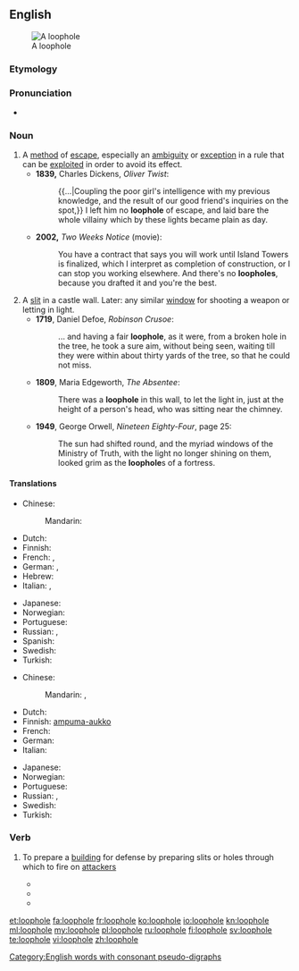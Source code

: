 {{wikipedia}}
==English==
[[File:Caen chato meurtrière.jpg|thumb|A loophole]]

===Etymology===

{{compound|loop|hole}}

===Pronunciation===
* {{IPA|/ˈluːphəʊl/}}

===Noun===
{{en-noun}}

# A [[method]] of [[escape]], especially an [[ambiguity]] or [[exception]] in a rule that can be [[exploit]]ed in order to avoid its effect.
#* '''1839,''' Charles Dickens, ''Oliver Twist'':
#*: {{...|Coupling the poor girl's intelligence with my previous knowledge, and the result of our good friend's inquiries on the spot,}} I left him no '''loophole''' of escape, and laid bare the whole villainy which by these lights became plain as day.
#* '''2002,''' ''Two Weeks Notice'' (movie):
#*: You have a contract that says you will work until Island Towers is finalized, which I interpret as completion of construction, or I can stop you working elsewhere. And there's no '''loopholes''', because you drafted it and you're the best.
# A [[slit]] in a castle wall. Later: any similar [[window]] for shooting a weapon or letting in light.
#* '''1719''', Daniel Defoe, ''Robinson Crusoe'':
#*: ... and having a fair '''loophole''', as it were, from a broken hole in the tree, he took a sure aim, without being seen, waiting till they were within about thirty yards of the tree, so that he could not miss.
#* '''1809''', Maria Edgeworth, ''The Absentee'':
#*: There was a '''loophole''' in this wall, to let the light in, just at the height of a person's head, who was sitting near the chimney.
#* '''1949''', George Orwell, ''Nineteen Eighty-Four'', page 25:
#*: The sun had shifted round, and the myriad windows of the Ministry of Truth, with the light no longer shining on them, looked grim as the '''loophole'''s of a fortress.

====Translations====
{{trans-top|method of escape}}
* Chinese:
*: Mandarin: {{t|cmn|漏洞|tr=lòudòng|sc=Hani}}
* Dutch: {{t+|nl|achterdeur}}
* Finnish: {{t-|fi|porsaanreikä}}
* French: {{t+|fr|échappatoire|f}}, {{t+|fr|brèche|f}}
* German: {{t+|de|Ausflucht|f}}, {{t-|de|Hintertürchen|n}}
* Hebrew: {{t-|he|פרצה|tr=pirtsa}}
* Italian: {{t-|it|scappatoia|f}}, {{t+|it|cavillo|m}}
{{trans-mid}}
* Japanese: {{t-|ja|抜け道|tr=ぬけみち, nukemichi|sc=Jpan}}
* Norwegian: {{t-|no|smutthull|n}}
* Portuguese: {{t+|pt|brecha}}
* Russian: {{t+|ru|лазейка|f|tr=lazéjka}}, {{t+|ru|увёртка|f|tr=uvjórtka}}
* Spanish: {{t-|es|escapatoria|f}}
* Swedish: {{t+|sv|kryphål|n}}
* Turkish: {{t+|tr|kaçamak}}
{{trans-bottom}}

{{trans-top|slit in a castle wall}}
* Chinese:
*: Mandarin: {{t|cmn|槍眼|sc=Hani}}, {{t|cmn|枪眼|tr=qiāngyǎn|sc=Hani}}
* Dutch: {{t-|nl|schietgat|n}}
* Finnish: [[ampuma-aukko]]
* French: {{t+|fr|meurtrière|f}}
* German: {{t+|de|Schießscharte|f}}
* Italian: {{t+|it|feritoia|f}}
{{trans-mid}}
* Japanese: {{t-|ja|銃眼|tr=じゅうがん, jūgan|sc=Jpan}}
* Norwegian: {{t-|no|skyteskår|n}}
* Portuguese: {{t+|pt|seteira|f}}
* Russian: {{t+|ru|амбразура|f|tr=ambrazúra}}, {{t+|ru|бойница|f|tr=bojníca}}
* Swedish: {{t-|sv|skottglugg|c}}
* Turkish: {{t+|tr|mazgal}}
{{trans-bottom}}

===Verb===
{{en-verb|loophol|ed}}

# {{military}} To prepare a [[building]] for defense by preparing slits or holes through which to fire on [[attacker]]s
#* {{quote-book|year=1896|author=Arthur Conan Doyle|title=The Exploits Of Brigadier Gerard|chapter=|edition=|url=http://www.gutenberg.org/etext/11247
|passage=The lower windows were barricaded, and the whole building '''loopholed''' for musketry fire. }}
#* {{quote-book|year=1907|author=A. E. W. Mason|title=The Broken Road|chapter=|edition=|url=http://www.gutenberg.org/etext/10755
|passage=The doors were barricaded, the shutters closed upon the windows and '''loopholed''', and provisions were brought in from the outhouses. }}
#* {{quote-book|year=1915|author=W. H. L. Watson|title=Adventures of a Despatch Rider|chapter=|edition=|url=http://www.gutenberg.org/etext/16868
|passage=The Germans were '''loopholing''' it for defence. }}

[[Category:English words with consonant pseudo-digraphs]]

[[et:loophole]]
[[fa:loophole]]
[[fr:loophole]]
[[ko:loophole]]
[[io:loophole]]
[[kn:loophole]]
[[ml:loophole]]
[[my:loophole]]
[[pl:loophole]]
[[ru:loophole]]
[[fi:loophole]]
[[sv:loophole]]
[[te:loophole]]
[[vi:loophole]]
[[zh:loophole]]